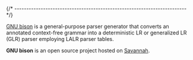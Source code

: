 
{/* ------------------------------------------------------------------------ */}

[GNU bison](https://www.gnu.org/software/bison/)  is a general-purpose parser generator that converts an annotated context-free grammar into a deterministic LR or generalized LR (GLR) parser employing LALR parser tables.

**GNU bison** is an open source project hosted on
[Savannah](https://savannah.gnu.org/projects/bison).

